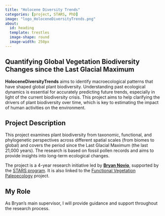 ```yaml
---
title: "Holocene Diversity Trends"
categories: [project, STARS, PhD]
image: "logo_HoloceneDiversityTrends.png"
about:
  id: heading
  template: trestles
  image-shape: round
  image-width: 250px
---
```


::: {#heading}
## Quantifying Global Vegetation Biodiversity Changes since the Last Glacial Maximum

**HoloceneDiversityTrends** aims to identify macroecological patterns that have shaped global plant biodiversity. Understanding past ecological dynamics is essential for accurately predicting future trends, especially in light of the current biodiversity crisis. This project aims to help clarifying the drivers of plant biodiversity over time, which is key to estimating the impact of human activities on the environment.

## Project Description
This project examines plant biodiversity from taxonomic, functional, and phylogenetic perspectives across different spatial scales (from biomes to global) and covers the period since the Last Glacial Maximum (the last 21,000 years). The research is based on fossil pollen records and aims to provide insights into long-term ecological changes.

The project is a 4-year research initiative led by [**Bryan Novio**](/lab/about_the_lab.qmd#people), supported by the [STARS program](https://stars-natur.cz/). It is also linked to the [Functional Vegetation Paleoecology](/projects/FunctionalVegetationPaleoecology/index.html) project.

## My Role
As Bryan's main supervisor, I will provide guidance and support throughout the research process.
:::
